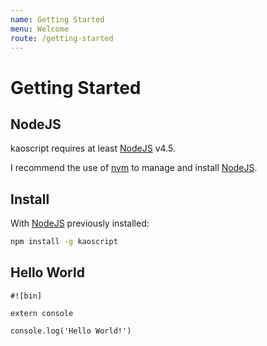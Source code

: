 ```yaml
---
name: Getting Started
menu: Welcome
route: /getting-started
---
```


Getting Started
===============

NodeJS
------

kaoscript requires at least [NodeJS] v4.5.

I recommend the use of [nvm] to manage and install [NodeJS].

Install
-------

With [NodeJS] previously installed:

```bash
npm install -g kaoscript
```

Hello World
-----------

```kaoscript
#![bin]

extern console

console.log('Hello World!')
```

[nodejs]: https://nodejs.org
[nvm]: https://github.com/nvm-sh/nvm